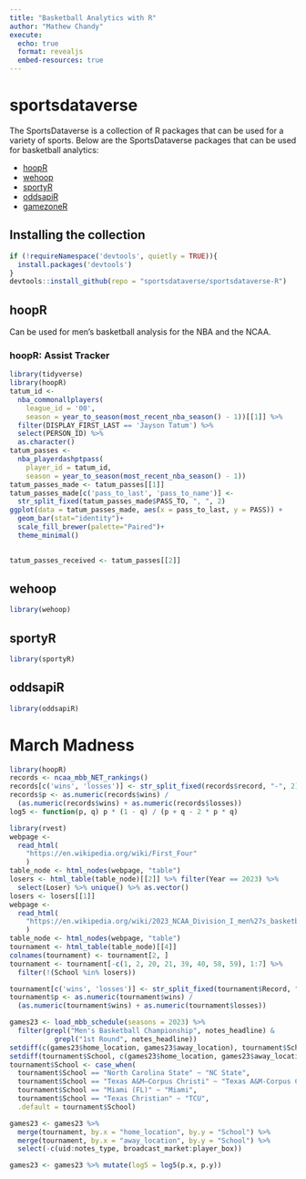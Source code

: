 ```yaml
---
title: "Basketball Analytics with R"
author: "Mathew Chandy"
execute:
  echo: true
  format: revealjs
  embed-resources: true
---
```


# sportsdataverse

The SportsDataverse is a collection of R packages that can be used for a 
variety of sports. Below are the SportsDataverse packages that can be used for 
basketball analytics:

* [hoopR](https://hoopr.sportsdataverse.org)
* [wehoop](https://wehoop.sportsdataverse.org/)
* [sportyR](https://sportyr.sportsdataverse.org/)
* [oddsapiR](https://oddsapir.sportsdataverse.org/)
* [gamezoneR](https://jacklich10.github.io/gamezoneR/)

## Installing the collection
```r
if (!requireNamespace('devtools', quietly = TRUE)){
  install.packages('devtools')
}
devtools::install_github(repo = "sportsdataverse/sportsdataverse-R")
```

## hoopR

Can be used for men's basketball analysis for the NBA and the NCAA.

### hoopR: Assist Tracker
```r
library(tidyverse)
library(hoopR)
tatum_id <- 
  nba_commonallplayers(
    league_id = '00', 
    season = year_to_season(most_recent_nba_season() - 1))[[1]] %>% 
  filter(DISPLAY_FIRST_LAST == 'Jayson Tatum') %>% 
  select(PERSON_ID) %>% 
  as.character()
tatum_passes <- 
  nba_playerdashptpass(
    player_id = tatum_id, 
    season = year_to_season(most_recent_nba_season() - 1))
tatum_passes_made <- tatum_passes[[1]]
tatum_passes_made[c('pass_to_last', 'pass_to_name')] <- 
  str_split_fixed(tatum_passes_made$PASS_TO, ", ", 2)
ggplot(data = tatum_passes_made, aes(x = pass_to_last, y = PASS)) +
  geom_bar(stat="identity")+
  scale_fill_brewer(palette="Paired")+
  theme_minimal() 
  
```

```r
tatum_passes_received <- tatum_passes[[2]]
```

## wehoop
```r
library(wehoop)
```

## sportyR
```r
library(sportyR)
```

## oddsapiR
```r
library(oddsapiR)
```

# March Madness
```r
library(hoopR)
records <- ncaa_mbb_NET_rankings()
records[c('wins', 'losses')] <- str_split_fixed(records$record, "-", 2)
records$p <- as.numeric(records$wins) / 
  (as.numeric(records$wins) + as.numeric(records$losses))
log5 <- function(p, q) p * (1 - q) / (p + q - 2 * p * q)
```

```r
library(rvest)
webpage <- 
  read_html(
    "https://en.wikipedia.org/wiki/First_Four"
    ) 
table_node <- html_nodes(webpage, "table") 
losers <- html_table(table_node)[[2]] %>% filter(Year == 2023) %>% 
  select(Loser) %>% unique() %>% as.vector()
losers <- losers[[1]]
webpage <- 
  read_html(
    "https://en.wikipedia.org/wiki/2023_NCAA_Division_I_men%27s_basketball_tournament"
    ) 
table_node <- html_nodes(webpage, "table") 
tournament <- html_table(table_node)[[4]]
colnames(tournament) <- tournament[2, ]
tournament <- tournament[-c(1, 2, 20, 21, 39, 40, 58, 59), 1:7] %>% 
  filter(!(School %in% losers))
```

```r
tournament[c('wins', 'losses')] <- str_split_fixed(tournament$Record, "–", 2)
tournament$p <- as.numeric(tournament$wins) / 
  (as.numeric(tournament$wins) + as.numeric(tournament$losses))
```

```r
games23 <- load_mbb_schedule(seasons = 2023) %>% 
  filter(grepl("Men's Basketball Championship", notes_headline) &
           grepl("1st Round", notes_headline))
setdiff(c(games23$home_location, games23$away_location), tournament$School)
setdiff(tournament$School, c(games23$home_location, games23$away_location))
tournament$School <- case_when(
  tournament$School == "North Carolina State" ~ "NC State",
  tournament$School == "Texas A&M–Corpus Christi" ~ "Texas A&M-Corpus Christi",
  tournament$School == "Miami (FL)" ~ "Miami",
  tournament$School == "Texas Christian" ~ "TCU",
  .default = tournament$School)
```

```r
games23 <- games23 %>% 
  merge(tournament, by.x = "home_location", by.y = "School") %>% 
  merge(tournament, by.x = "away_location", by.y = "School") %>% 
  select(-c(uid:notes_type, broadcast_market:player_box))
```

```r
games23 <- games23 %>% mutate(log5 = log5(p.x, p.y))
```

